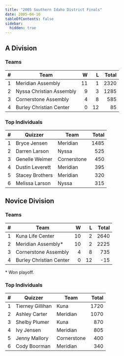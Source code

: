 ```yaml
---
title: "2005 Southern Idaho District Finals"
date: 2005-04-16
tableOfContents: false
sidebar:
  hidden: true
---
```


## A Division

### Teams

|    # | Team                     |    W |    L | Total |
| ---: | ------------------------ | ---: | ---: | ----: |
|    1 | Meridian Assembly        |   11 |    1 |  2320 |
|    2 | Nyssa Christian Assembly |    9 |    3 |  1285 |
|    3 | Cornerstone Assembly     |    4 |    8 |   585 |
|    4 | Burley Christian Center  |    0 |   12 |    85 |

### Top Individuals

|    # | Quizzer         | Team        | Total |
| ---: | --------------- | ----------- | ----: |
|    1 | Bryce Jensen    | Meridian    |  1485 |
|    2 | Darren Larson   | Nyssa       |   525 |
|    3 | Genelle Weimer  | Cornerstone |   450 |
|    4 | Dustin Leverett | Meridian    |   395 |
|    5 | Stacey Brothers | Meridian    |   320 |
|    6 | Melissa Larson  | Nyssa       |   315 |

## Novice Division

### Teams

|    # | Team                    |    W |    L | Total |
| ---: | ----------------------- | ---: | ---: | ----: |
|    1 | Kuna Life Center        |   10 |    2 |  2640 |
|    2 | Meridian Assembly*      |   10 |    2 |  2225 |
|    3 | Cornerstone Assembly    |    4 |    8 |   735 |
|    4 | Burley Christian Center |    0 |   12 |   -15 |

\* Won playoff.

### Top Individuals

|    # | Quizzer          | Team        | Total |
| ---: | ---------------- | ----------- | ----: |
|    1 | Tierney Gillihan | Kuna        |  1720 |
|    2 | Ashley Carter    | Meridian    |  1070 |
|    3 | Shelby Plumer    | Kuna        |   870 |
|    4 | Ivy Jensen       | Meridian    |   805 |
|    5 | Jenny Mallory    | Cornerstone |   400 |
|    6 | Cody Boorman     | Meridian    |   340 |

